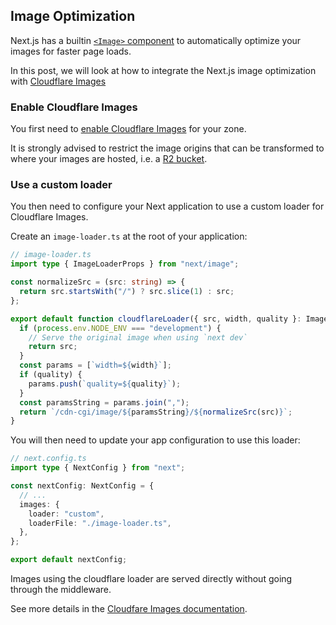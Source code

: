 
## Image Optimization

Next.js has a builtin [`<Image>` component](https://nextjs.org/docs/pages/building-your-application/optimizing/images) to automatically optimize your images for faster page loads.

In this post, we will look at how to integrate the Next.js image optimization with [Cloudflare Images](https://developers.cloudflare.com/images)

### Enable Cloudflare Images

You first need to [enable Cloudflare Images](https://developers.cloudflare.com/images/get-started/#enable-transformations-on-your-zone) for your zone.

It is strongly advised to restrict the image origins that can be transformed to where your images are hosted, i.e. a [R2 bucket](https://developers.cloudflare.com/r2/buckets/).

### Use a custom loader

You then need to configure your Next application to use a custom loader for Cloudflare Images.

Create an `image-loader.ts` at the root of your application:

```ts
// image-loader.ts
import type { ImageLoaderProps } from "next/image";

const normalizeSrc = (src: string) => {
  return src.startsWith("/") ? src.slice(1) : src;
};

export default function cloudflareLoader({ src, width, quality }: ImageLoaderProps) {
  if (process.env.NODE_ENV === "development") {
    // Serve the original image when using `next dev`
    return src;
  }
  const params = [`width=${width}`];
  if (quality) {
    params.push(`quality=${quality}`);
  }
  const paramsString = params.join(",");
  return `/cdn-cgi/image/${paramsString}/${normalizeSrc(src)}`;
}
```

You will then need to update your app configuration to use this loader:

```ts
// next.config.ts
import type { NextConfig } from "next";

const nextConfig: NextConfig = {
  // ...
  images: {
    loader: "custom",
    loaderFile: "./image-loader.ts",
  },
};

export default nextConfig;
```

<Callout type="info">
  Images using the cloudflare loader are served directly without going through the middleware.
</Callout>

See more details in the [Cloudfare Images documentation](https://developers.cloudflare.com/images/transform-images/integrate-with-frameworks/).

